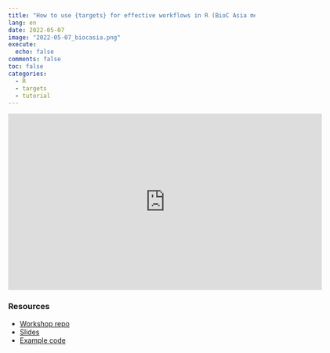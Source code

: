 ```yaml
---
title: "How to use {targets} for effective workflows in R (BioC Asia meetup)"
lang: en
date: 2022-05-07
image: "2022-05-07_biocasia.png"
execute:
  echo: false
comments: false
toc: false
categories:
  - R
  - targets
  - tutorial
---
```


<iframe width="640" height="360" src="https://www.youtube.com/embed/XMvinGSG72k?start=1290" title="YouTube video player" frameborder="0" allow="accelerometer; autoplay; clipboard-write; encrypted-media; gyroscope; picture-in-picture; web-share" allowfullscreen></iframe>

### Resources

- [Workshop repo](https://github.com/AsiaR-community/2022-bioCasia_targets)
- [Slides](https://joelnitta.github.io/asiaR-targets-intro/)
- [Example code](https://github.com/joelnitta/targets_gapminder_example)